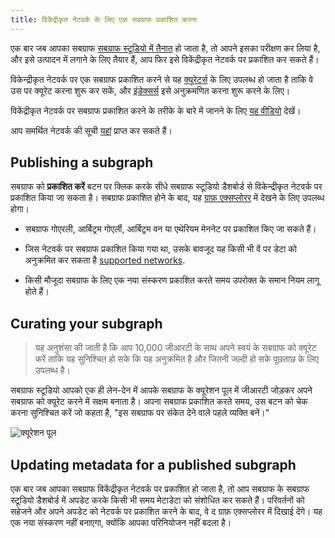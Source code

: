 ```yaml
---
title: विकेंद्रीकृत नेटवर्क के लिए एक सबग्राफ प्रकाशित करना
---
```


एक बार जब आपका सबग्राफ [सबग्राफ स्टूडियो में तैनात](/deploying/deploying-a-subgraph-to-studio) हो जाता है, तो आपने इसका परीक्षण कर लिया है, और इसे उत्पादन में लगाने के लिए तैयार हैं, आप फिर इसे विकेंद्रीकृत नेटवर्क पर प्रकाशित कर सकते हैं।

विकेन्द्रीकृत नेटवर्क पर एक सबग्राफ प्रकाशित करने से यह [क्यूरेटर्स](/network/curating) के लिए उपलब्ध हो जाता है ताकि वे उस पर क्यूरेट करना शुरू कर सकें, और [इंडेक्सर्स](/network/indexing) इसे अनुक्रमणित करना शुरू करने के लिए।

विकेंद्रीकृत नेटवर्क पर सबग्राफ प्रकाशित करने के तरीके के बारे में जानने के लिए [यह वीडियो](https://youtu.be/HfDgC2oNnwo?t=580) देखें।

आप समर्थित नेटवर्क की सूची [यहां](/Developing/supported-networks) प्राप्त कर सकते हैं।

## Publishing a subgraph

सबग्राफ को **प्रकाशित करें** बटन पर क्लिक करके सीधे सबग्राफ स्टूडियो डैशबोर्ड से विकेन्द्रीकृत नेटवर्क पर प्रकाशित किया जा सकता है। सबग्राफ प्रकाशित होने के बाद, यह [ग्राफ़ एक्सप्लोरर](https://thegraph.com/explorer/) में देखने के लिए उपलब्ध होगा।

- सबग्राफ गोएरली, आर्बिट्रम गोएर्ली, आर्बिट्रम वन या एथेरियम मेननेट पर प्रकाशित किए जा सकते हैं।

- जिस नेटवर्क पर सबग्राफ प्रकाशित किया गया था, उसके बावजूद यह किसी भी वें पर डेटा को अनुक्रमित कर सकता है [supported networks](/developing/supported-networks).

- किसी मौजूदा सबग्राफ के लिए एक नया संस्करण प्रकाशित करते समय उपरोक्त के समान नियम लागू होते हैं।

## Curating your subgraph

> यह अनुशंसा की जाती है कि आप 10,000 जीआरटी के साथ अपने स्वयं के सबग्राफ को क्यूरेट करें ताकि यह सुनिश्चित हो सके कि यह अनुक्रमित है और जितनी जल्दी हो सके पूछताछ के लिए उपलब्ध है।

सबग्राफ स्टूडियो आपको एक ही लेन-देन में आपके सबग्राफ के क्यूरेशन पूल में जीआरटी जोड़कर अपने सबग्राफ को क्यूरेट करने में सक्षम बनाता है। अपना सबग्राफ प्रकाशित करते समय, उस बटन को चेक करना सुनिश्चित करें जो कहता है, "इस सबग्राफ पर संकेत देने वाले पहले व्यक्ति बनें।"

![क्यूरेशन पूल](/img/curate-own-subgraph-tx.png)

## Updating metadata for a published subgraph

एक बार जब आपका सबग्राफ विकेंद्रीकृत नेटवर्क पर प्रकाशित हो जाता है, तो आप सबग्राफ के सबग्राफ स्टूडियो डैशबोर्ड में अपडेट करके किसी भी समय मेटाडेटा को संशोधित कर सकते हैं। परिवर्तनों को सहेजने और अपने अपडेट को नेटवर्क पर प्रकाशित करने के बाद, वे द ग्राफ़ एक्सप्लोरर में दिखाई देंगे। यह एक नया संस्करण नहीं बनाएगा, क्योंकि आपका परिनियोजन नहीं बदला है।
